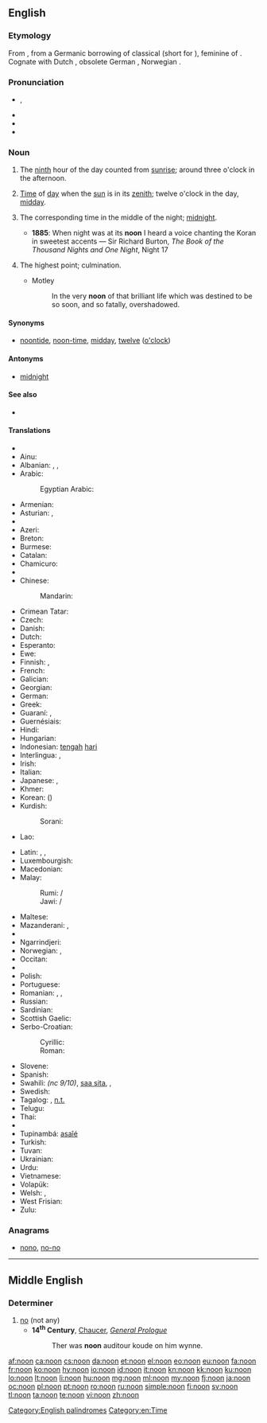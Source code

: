 ==English==
{{wikipedia}}

===Etymology===
From {{etyl|ang|en}} {{term|non|nōn|lang=ang}}, from a Germanic borrowing of classical {{etyl|la|en}} {{term|nona|nōna|ninth hour|lang=la}} (short for {{term|nona|nōna|lang=la}} {{term|hora|hōra|lang=la}}), feminine of {{term|nonus|nōnus|ninth|lang=la}}.  Cognate with Dutch {{term|noen|lang=nl}}, obsolete German {{term|Non|lang=de}}, Norwegian {{term|non|lang=no}}.

===Pronunciation===
* {{IPA|/nuːn/}}, {{X-SAMPA|/nu:n/}}
* {{audio|en-us-noon.ogg|Audio (US)}}
* {{audio|En-uk-noon.ogg|Audio (UK)}}
* {{rhymes|uːn}}

===Noun===
{{en-noun}}

# {{context|obsolete|lang=en}} The [[ninth]] hour of the day counted from [[sunrise]]; around three o'clock in the afternoon.
# [[time|Time]] of [[day]] when the [[sun]] is in its [[zenith]]; twelve o'clock in the day, [[midday]].
# {{context|obsolete|lang=en}} The corresponding time in the middle of the night; [[midnight]].
#* '''1885''': When night was at its '''noon''' I heard a voice chanting the Koran in sweetest accents — Sir Richard Burton, ''The Book of the Thousand Nights and One Night'', Night 17
# {{context|figurative|lang=en}} The highest point; culmination.
#* Motley
#*: In the very '''noon''' of that brilliant life which was destined to be so soon, and so fatally, overshadowed.

====Synonyms====
* {{sense|twelve o'clock in the day}} [[noontide]], [[noon-time]], [[midday]], [[twelve]] ([[o'clock]])

====Antonyms====
* {{sense|middle of the night}} [[midnight]]

====See also====
* {{list:times of day/en}}

====Translations====
{{trans-top|midday}}
* {{trreq|ab}}
* Ainu: {{tø|ain|トノㇱキ|tr=tonoski}}
* Albanian: {{t+|sq|drekë}} {{g|sq}}, {{t+|sq|mesditë}}, {{t-|sq|drekëhera}}
* Arabic: {{t+|ar|ظهر|m|tr=Zuhr|sc=Arab}}
*: Egyptian Arabic: {{tø|arz|ظهر|m|tr=ḍohr|sc=Arab}}
* Armenian: {{t-|hy|կեսօր|tr=kesòr}}
* Asturian: {{t-|ast|meudía|m}}, {{t-|ast|mediudía|m}}
* {{trreq|av}}
* Azeri: {{t-|az|günorta}}
* Breton: {{t+|br|kreisteiz|m}}
* Burmese: {{t+|my|မွန်းတည့်|sc=Mymr}}
* Catalan: {{t+|ca|migdia|m}}
* Chamicuro: {{tø|ccc|yas̈htijka mo'sojko}}
* {{trreq|ce}}
* Chinese:
*: Mandarin: {{t|cmn|正午|tr=zhèngwǔ|sc=Hani}}
* Crimean Tatar: {{tø|crh|üyle}}
* Czech: {{t+|cs|poledne|n}}
* Danish: {{t+|da|middag|c}}
* Dutch: {{t+|nl|middag|m}}
* Esperanto: {{t-|eo|tagmezo}}
* Ewe: {{tø|ee|ŋdɔ}}
* Finnish: {{t+|fi|keskipäivä}}, {{t+|fi|puolipäivä}}
* French: {{t+|fr|midi|m}}
* Galician: {{t-|gl|mediodía|m}}
* Georgian: {{t-|ka|შუადღე|tr=šuadḡe|sc=Geor}}
* German: {{t+|de|Mittag|m}}
* Greek: {{t+|el|μεσημέρι|n|tr=mesiméri}}
* Guaraní: {{t-|gn|asaje}}, {{t-|gn|asajepyte}}
* Guernésiais: {{tø|roa-grn|méjeu|m}}
* Hindi: {{t-|hi|दोपहर|m|tr=dopahar|sc=Deva}}
* Hungarian: {{t+|hu|dél}}
* Indonesian: [[tengah]] [[hari]]
* Interlingua: {{t-|ia|mediedie}}, {{t-|ia|meridie}}
* Irish: {{t-|ga|nóin|f}}
* Italian: {{t+|it|mezzogiorno|m}}
* Japanese: {{t+|ja|正午|tr=しょうご, shōgo|sc=Jpan}}, {{t-|ja|真昼|tr=まひる, mahiru|sc=Jpan}}
* Khmer: {{t-|km|ថ្ងៃត្រង់|sc=Khmr|tr=tŋay trɑŋ}}
* Korean: {{t+|ko|정오|tr=jeong-o|sc=Kore}} ({{t+|ko|正午|sc=Kore}})
* Kurdish:
*: Sorani: {{t-|ku|نیوه‌ڕۆ}}
* Lao: {{t-|lo|ເວລາທ່ຽງມື້|sc=Laoo}}
{{trans-mid}}
* Latin: {{t+|la|meridies|m}}, {{t-|la|meridianum tempus|n}}, {{t-|la|medium diei|n}}
* Luxembourgish: {{t-|lb|Mëtteg|m}}
* Macedonian: {{t-|mk|пладне|n|tr=pládne}}
* Malay:
*: Rumi: {{t-|ms|tengah hari}} / {{t-|ms|tengari}}
*: Jawi: {{t-|ms|تڠه هاري|sc=Arab}} / {{t-|ms|تڠاري|sc=Arab}}
* Maltese: {{t-|mt|nofsinhar|m}}
* Mazanderani: {{tø|mzn|چاشت|tr=cašt|sc=mzn-Arab}}, {{tø|mzn|چاشت‌سری|tr=caštseri|sc=mzn-Arab}}
* {{trreq|mn}}
* Ngarrindjeri: {{tø|nay|gauwel}}
* Norwegian: {{t|no|middag|m}}, {{t|no|non|m}} {{qualifier|archaic}}
* Occitan: {{t+|oc|miègjorn|m}}
* {{trreq|os}}
* Polish: {{t+|pl|południe|n}}
* Portuguese: {{t+|pt|meio-dia|m}}
* Romanian: {{t-|ro|amiază|f}}, {{t-|ro|miezul zilei|n}}, {{t-|ro|mijloc de zi|n}}
* Russian: {{t+|ru|полдень|m|tr=pólden’|sc=Cyrl}}
* Sardinian: {{t|sc|mesu die}}
* Scottish Gaelic: {{t-|gd|meadhan-là|m}}
* Serbo-Croatian:
*: Cyrillic: {{t-|sh|подне|n}}
*: Roman: {{t-|sh|podne|n}}
* Slovene: {{t+|sl|poldan|m}}
* Spanish: {{t+|es|mediodía|m}}
* Swahili: {{t-|sw|adhuuri}} ''(nc 9/10)'', [[saa sita]], {{t+|sw|mchana}}, {{t+|sw|adhuhuri}}
* Swedish: {{t+|sv|middag|c}}
* Tagalog: {{t-|tl|tanghali}}, [[n.t.]]
* Telugu: {{t+|te|మధ్యాహ్నము}}
* Thai: {{t-|th|เที่ยงวัน}}
* {{trreq|bo}}
* Tupinambá: [[asaîé]]
* Turkish: {{t+|tr|öğle}}
* Tuvan: {{tø|tyv|дүш|tr=düš}}
* Ukrainian: {{t-|uk|полудень|m|tr=poluden'|sc=Cyrl}}
* Urdu: {{t-|ur|دوپہر|m|tr=dopahar|sc=ur-Arab}}
* Vietnamese: {{t-|vi|buổi trưa}}
* Volapük: {{t+|vo|zedel}}
* Welsh: {{t+|cy|canol dydd|m}}, {{t-|cy|hanner dydd}}
* West Frisian: {{t-|fy|middei|c}}
* Zulu: {{t+|zu|imini|c9|c10}}
{{trans-bottom}}

{{trans-see|midnight}}

===Anagrams===
* [[nono#English|nono]], [[no-no#English|no-no]]

[[Category:English palindromes]]
[[Category:en:Time]]

----

==Middle English==

===Determiner===
{{head|enm|determiner}}

# [[no]] (not any)
#* '''14<sup>th</sup> Century''', [[w:Geoffrey Chaucer|Chaucer]], ''[[s:The Canterbury Tales/General Prologue|General Prologue]]''
#*: Ther was '''noon''' auditour koude on him wynne.
#*:: <!--please translate this into Modern English-->
{{attention|enm|more parts of speech?}}

[[af:noon]]
[[ca:noon]]
[[cs:noon]]
[[da:noon]]
[[et:noon]]
[[el:noon]]
[[eo:noon]]
[[eu:noon]]
[[fa:noon]]
[[fr:noon]]
[[ko:noon]]
[[hy:noon]]
[[io:noon]]
[[id:noon]]
[[it:noon]]
[[kn:noon]]
[[kk:noon]]
[[ku:noon]]
[[lo:noon]]
[[lt:noon]]
[[li:noon]]
[[hu:noon]]
[[mg:noon]]
[[ml:noon]]
[[my:noon]]
[[fj:noon]]
[[ja:noon]]
[[oc:noon]]
[[pl:noon]]
[[pt:noon]]
[[ro:noon]]
[[ru:noon]]
[[simple:noon]]
[[fi:noon]]
[[sv:noon]]
[[tl:noon]]
[[ta:noon]]
[[te:noon]]
[[vi:noon]]
[[zh:noon]]